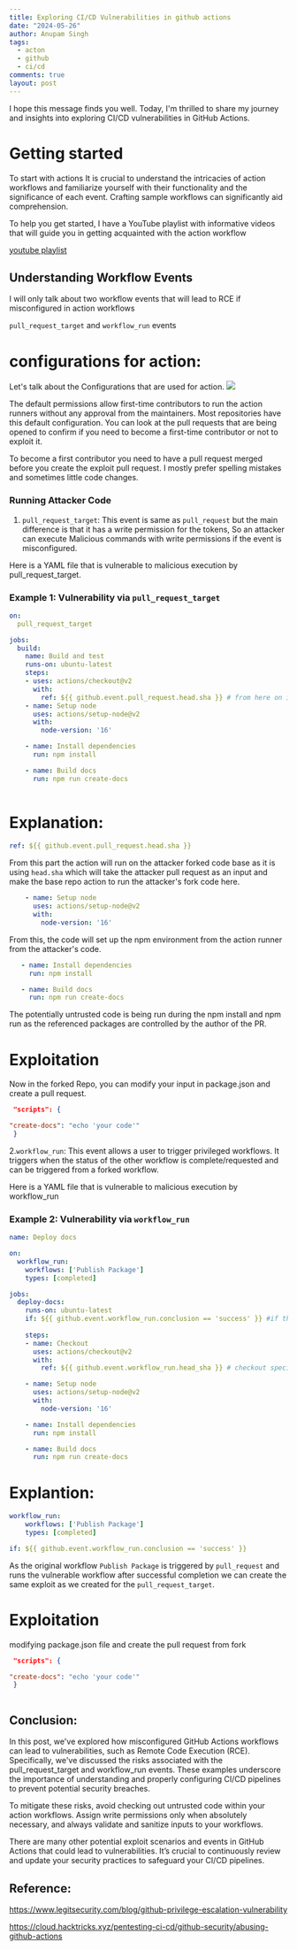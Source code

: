 ```yaml
---
title: Exploring CI/CD Vulnerabilities in github actions
date: "2024-05-26"
author: Anupam Singh
tags:
  - acton
  - github
  - ci/cd
comments: true
layout: post
---
```

I hope this message finds you well. Today, I'm thrilled to share my journey and insights into exploring CI/CD vulnerabilities in GitHub Actions.

# Getting started 

To start with actions It is crucial to understand the intricacies of action workflows and familiarize yourself with their functionality and the significance of each event. Crafting sample workflows can significantly aid comprehension. 

To help you get started, I have a YouTube playlist with informative videos that will guide you in getting acquainted with the action workflow

[youtube playlist](https://www.youtube.com/watch?v=-hVG9z0fCac&list=PLArH6NjfKsUhvGHrpag7SuPumMzQRhUKY)


## Understanding Workflow Events


I will only talk about two workflow events that will lead to RCE if misconfigured in action workflows

`pull_request_target` and `workflow_run` events

# configurations for action:

Let's talk about the Configurations that are used for action.
![](/assets/action.png)


The default permissions allow first-time contributors to run the action runners without any approval from the maintainers. Most repositories have this default configuration. You can look at the pull requests that are being opened to confirm if you need to become a first-time contributor or not to exploit it.

To become a first contributor you need to have a pull request merged before you create the exploit pull request. I mostly prefer spelling mistakes and sometimes little code changes.  

### Running Attacker Code

1. `pull_request_target`: This event is same as ``pull_request`` but the main difference is that it has a write permission for the tokens, So an attacker can    execute Malicious commands with write permissions if the event is misconfigured.  


Here is a YAML file that is vulnerable to malicious execution by pull_request_target.

### Example 1: Vulnerability via `pull_request_target`

```yml
on:
  pull_request_target

jobs:
  build:
    name: Build and test
    runs-on: ubuntu-latest
    steps:
    - uses: actions/checkout@v2
      with:
        ref: ${{ github.event.pull_request.head.sha }} # from here on it will take the attacker code as it is checking out the untrusted input 
    - name: Setup node
      uses: actions/setup-node@v2
      with:
        node-version: '16'

    - name: Install dependencies
      run: npm install

    - name: Build docs
      run: npm run create-docs
      
```

# Explanation:
```yaml
ref: ${{ github.event.pull_request.head.sha }}
```
From this part the action will run on the attacker forked code base as it is using `head.sha` which will take the attacker pull request as an input and make the base repo action to run the attacker's fork code here.

```yaml
    - name: Setup node
      uses: actions/setup-node@v2
      with:
        node-version: '16'
```
From this, the code will set up the npm environment from the action runner from the attacker's code. 
 ```yaml   
    - name: Install dependencies
      run: npm install

    - name: Build docs
      run: npm run create-docs
```

The potentially untrusted code is being run during the npm install and npm run as the referenced packages are controlled by the author of the PR.


# Exploitation 
Now in the forked Repo, you can modify your input in package.json and create a pull request. 

```json
 "scripts": {

"create-docs": "echo 'your code'"
 }
```

2.`workflow_run`: This event allows a user to trigger privileged workflows. It triggers when the status of the other workflow is complete/requested and can be triggered from a forked workflow.


Here is a YAML file that is vulnerable to malicious execution by workflow_run

### Example 2: Vulnerability via `workflow_run`

```yaml 
name: Deploy docs

on:
  workflow_run:
    workflows: ['Publish Package']
    types: [completed]

jobs:
  deploy-docs:
    runs-on: ubuntu-latest
    if: ${{ github.event.workflow_run.conclusion == 'success' }} #if the workflow is successfully completed then it will start the rest of the tasks in the job 
    
    steps:
    - name: Checkout
      uses: actions/checkout@v2
      with:
        ref: ${{ github.event.workflow_run.head_sha }} # checkout specific commit

    - name: Setup node
      uses: actions/setup-node@v2
      with:
        node-version: '16'

    - name: Install dependencies
      run: npm install

    - name: Build docs
      run: npm run create-docs

```
# Explantion:
```yaml
workflow_run:
    workflows: ['Publish Package']
    types: [completed]

if: ${{ github.event.workflow_run.conclusion == 'success' }}
```
As the original workflow `Publish Package` is triggered by `pull_request` and runs the vulnerable workflow after successful completion we can create the same exploit as we created for the `pull_request_target`.

# Exploitation 

modifying package.json file and create the pull request from fork



```json
 "scripts": {

"create-docs": "echo 'your code'"
 }



```
## Conclusion:

In this post, we've explored how misconfigured GitHub Actions workflows can lead to vulnerabilities, such as Remote Code Execution (RCE). Specifically, we've discussed the risks associated with the pull_request_target and workflow_run events. These examples underscore the importance of understanding and properly configuring CI/CD pipelines to prevent potential security breaches.

To mitigate these risks, avoid checking out untrusted code within your action workflows. Assign write permissions only when absolutely necessary, and always validate and sanitize inputs to your workflows.

There are many other potential exploit scenarios and events in GitHub Actions that could lead to vulnerabilities. It’s crucial to continuously review and update your security practices to safeguard your CI/CD pipelines.


## Reference: 

https://www.legitsecurity.com/blog/github-privilege-escalation-vulnerability

https://cloud.hacktricks.xyz/pentesting-ci-cd/github-security/abusing-github-actions